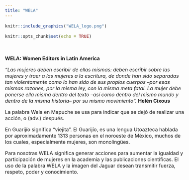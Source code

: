 ```yaml
---
title: "WELA"
---
```


```r
knitr::include_graphics("WELA_logo.png")

```
<style type="text/css">
  body{
  font-size: 12pt;
}
</style>


```r
knitr::opts_chunk$set(echo = TRUE)
```

<!-- Global site tag (gtag.js) - Google Analytics -->
<script async src="https://www.googletagmanager.com/gtag/js?id=UA-168723787-1"></script>
<script>
  window.dataLayer = window.dataLayer || [];
  function gtag(){dataLayer.push(arguments);}
  gtag('js', new Date());

  gtag('config', 'UA-168723787-1');
</script>

<br>



**WELA: Women Editors in Latin America** 

_"Las mujeres deben escribir de ellas mismas: deben escribir sobre las mujeres y traer
a las mujeres a la escritura, de donde han sido separadas tan violentamente como
lo han sido de sus propios cuerpos –por esas mismas razones, por la misma ley,
con la misma meta fatal. La mujer debe ponerse ella misma dentro del texto –así
como dentro del mismo mundo y dentro de la misma historia– por su mismo movimiento"._
__Helén Cixous__


La palabra Wela en Mapuche se usa para indicar que se dejó de realizar una acción, o (adv.) después. 

En Guarijío significa "viejita". El Guarijío, es una lengua Utoazteca hablada por aproximadamente 1313 personas en el noroeste de México, muchos de los cuales, especialmente mujeres, son monolingües.

Para nosotras WELA significa generar acciones para aumentar la igualdad y participación de mujeres en la academia y las publicaciones científicas. El uso de la palabra WELA y la imagen del Jaguar desean transmitir fuerza, respeto, poder y conocimiento.
